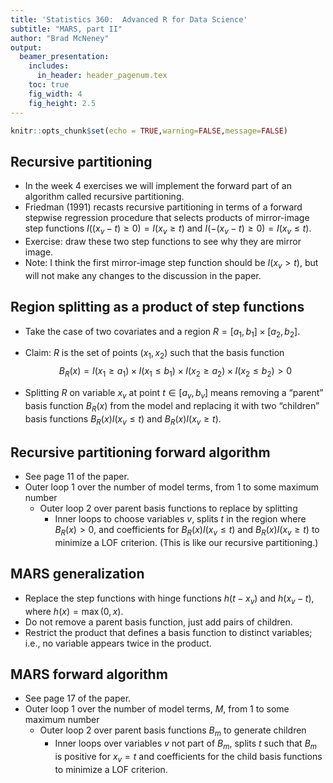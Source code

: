 ```yaml
---
title: 'Statistics 360:  Advanced R for Data Science'
subtitle: "MARS, part II"
author: "Brad McNeney"
output: 
  beamer_presentation:
    includes:
      in_header: header_pagenum.tex
    toc: true
    fig_width: 4
    fig_height: 2.5
---
```


```r
knitr::opts_chunk$set(echo = TRUE,warning=FALSE,message=FALSE)
```


## Recursive partitioning

* In the week 4 exercises we will implement the forward part of
an algorithm called recursive partitioning.
* Friedman (1991) recasts recursive partitioning in terms of a
forward stepwise regression procedure that selects products of
mirror-image step functions $I((x_v-t) \geq 0) = I(x_v \geq t)$ and
$I(-(x_v-t) \geq 0) = I(x_v \leq t)$.
* Exercise: draw these two step functions to see why they
are mirror image.
* Note: I think the first mirror-image step function should
be $I(x_v > t)$, but will not make any changes to the
discussion in the paper.

## Region splitting as a product of step functions

* Take the case of two covariates 
and a region $R =  [a_1,b_1] \times [a_2,b_2]$. 
* Claim: $R$ is the set of points $(x_1,x_2)$ such that
the basis function 
$$
B_R(x) = I(x_1 \geq a_1)\times I(x_1 \leq b_1)\times I(x_2 \geq a_2)\times
I(x_2 \leq b_2) >0
$$

* Splitting $R$ on variable $x_v$ at
point $t \in [a_v,b_v]$ means removing a "parent" basis function $B_R(x)$ 
from the model and replacing it with two "children" basis functions
$B_R(x) I(x_v \leq t)$ and $B_R(x) I(x_v \geq t)$.


## Recursive partitioning forward algorithm

* See page 11 of the paper.
* Outer loop 1 over the number of model terms, 
from 1 to some maximum number
    * Outer loop 2 over parent basis functions to replace by splitting
        * Inner loops to choose variables $v$, splits $t$ in the
        region where $B_R(x) >0$, and coefficients for 
        $B_R(x) I(x_v \leq t)$ and $B_R(x) I(x_v \geq t)$ to 
        minimize a LOF criterion. (This is like our recursive partitioning.)

## MARS generalization

* Replace the step functions with hinge functions
 $h(t-x_v)$ and $h(x_v-t)$, where $h(x) = \max(0,x)$.
* Do not remove a parent basis function, just add pairs
of children.
* Restrict the product that defines a basis function to
distinct variables; i.e., no variable appears 
twice in the product.

## MARS forward algorithm

* See page 17 of the paper.
* Outer loop 1 over the number of model terms, $M$, 
from 1 to some maximum number
    * Outer loop 2 over parent basis functions $B_m$ to generate
    children
        * Inner loops over variables $v$ not part of $B_m$,
        splits $t$ such that $B_m$ is positive for $x_v=t$ and
        coefficients for the child basis functions to minimize
        a LOF criterion.

